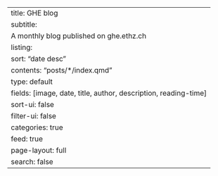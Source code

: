 ---
title: GHE blog
subtitle:
    A monthly blog published on ghe.ethz.ch
listing:
  sort: "date desc"
  contents: "posts/*/index.qmd"
  type: default
  fields: [image, date, title, author, description, reading-time]
  sort-ui: false
  filter-ui: false
  categories: true
  feed: true
page-layout: full
search: false
---